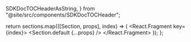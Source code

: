 
  SDKDocTOCHeaderAsString,
} from "@site/src/components/SDKDocTOCHeader";


  return sections.map(([Section, props], index) => (
    <React.Fragment key={index}>
      <Section.default {...props} />
      <Gap />
    </React.Fragment>
  ));
};
